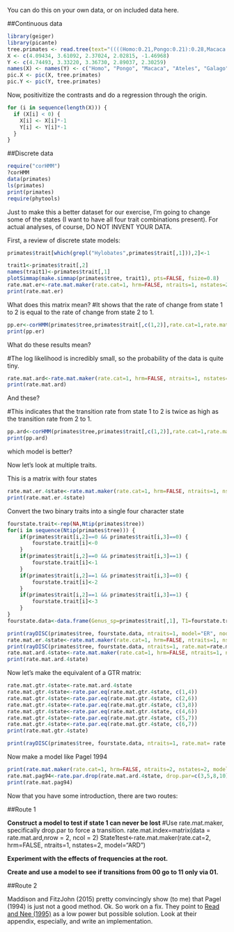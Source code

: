 
You can do this on your own data, or on included data here.


##Continuous data

```r
library(geiger)
library(picante)
tree.primates <- read.tree(text="((((Homo:0.21,Pongo:0.21):0.28,Macaca:0.49):0.13,Ateles:0.62):0.38,Galago:1.00);") #using examples from ape ?pic
X <- c(4.09434, 3.61092, 2.37024, 2.02815, -1.46968)
Y <- c(4.74493, 3.33220, 3.36730, 2.89037, 2.30259)
names(X) <- names(Y) <- c("Homo", "Pongo", "Macaca", "Ateles", "Galago")
pic.X <- pic(X, tree.primates)
pic.Y <- pic(Y, tree.primates)
```

Now, positivitize the contrasts and do a regression through the origin.
```r
for (i in sequence(length(X))) {
  if (X[i] < 0) {
    X[i] <- X[i]*-1
    Y[i] <- Y[i]*-1
  }
}
```
##Discrete data

```r
require("corHMM")
?corHMM
data(primates)
ls(primates)
print(primates)
require(phytools)
```


Just to make this a better dataset for our exercise, I'm going to change some of the states (I want to have all four trait combinations present).
For actual analyses, of course, DO NOT INVENT YOUR DATA.

First, a review of discrete state models:

```r
primates$trait[which(grepl("Hylobates",primates$trait[,1])),2]<-1

trait1<-primates$trait[,2]
names(trait1)<-primates$trait[,1]
plotSimmap(make.simmap(primates$tree, trait1), pts=FALSE, fsize=0.8)
rate.mat.er<-rate.mat.maker(rate.cat=1, hrm=FALSE, ntraits=1, nstates=2, model="ER")
print(rate.mat.er)
```

What does this matrix mean?
#It shows that the rate of change from state 1 to 2 is equal to the rate of change from state 2 to 1.
```r
pp.er<-corHMM(primates$tree,primates$trait[,c(1,2)],rate.cat=1,rate.mat=rate.mat.er,node.states="marginal")
print(pp.er)
```

What do these results mean?

#The log likelihood is incredibly small, so the probability of the data is quite tiny.

```r
rate.mat.ard<-rate.mat.maker(rate.cat=1, hrm=FALSE, ntraits=1, nstates=2, model="ARD")
print(rate.mat.ard)
```

And these?

#This indicates that the transition rate from state 1 to 2 is twice as high as the transition rate from 2 to 1.

```r
pp.ard<-corHMM(primates$tree,primates$trait[,c(1,2)],rate.cat=1,rate.mat=rate.mat.ard,node.states="marginal")
print(pp.ard)
```

which model is better?

Now let's look at multiple traits.

This is a matrix with four states

```r
rate.mat.er.4state<-rate.mat.maker(rate.cat=1, hrm=FALSE, ntraits=1, nstates=4, model="ER")
print(rate.mat.er.4state)
```

Convert the two binary traits into a single four character state

```r
fourstate.trait<-rep(NA,Ntip(primates$tree))
for(i in sequence(Ntip(primates$tree))) {
	if(primates$trait[i,2]==0 && primates$trait[i,3]==0) {
		fourstate.trait[i]<-0
	}	
	if(primates$trait[i,2]==0 && primates$trait[i,3]==1) {
		fourstate.trait[i]<-1
	}	
	if(primates$trait[i,2]==1 && primates$trait[i,3]==0) {
		fourstate.trait[i]<-2
	}	
	if(primates$trait[i,2]==1 && primates$trait[i,3]==1) {
		fourstate.trait[i]<-3
	}	
}
fourstate.data<-data.frame(Genus_sp=primates$trait[,1], T1=fourstate.trait)

print(rayDISC(primates$tree, fourstate.data, ntraits=1, model="ER", node.states="marginal"))
rate.mat.er.4state<-rate.mat.maker(rate.cat=1, hrm=FALSE, ntraits=1, nstates=4, model="ER")
print(rayDISC(primates$tree, fourstate.data, ntraits=1, rate.mat=rate.mat.er.4state, node.states="marginal", model="ARD"))
rate.mat.ard.4state<-rate.mat.maker(rate.cat=1, hrm=FALSE, ntraits=1, nstates=4, model="ARD")
print(rate.mat.ard.4state)
```

Now let's make the equivalent of a GTR matrix:

```r
rate.mat.gtr.4state<-rate.mat.ard.4state
rate.mat.gtr.4state<-rate.par.eq(rate.mat.gtr.4state, c(1,4))
rate.mat.gtr.4state<-rate.par.eq(rate.mat.gtr.4state, c(2,6))
rate.mat.gtr.4state<-rate.par.eq(rate.mat.gtr.4state, c(3,8))
rate.mat.gtr.4state<-rate.par.eq(rate.mat.gtr.4state, c(4,6))
rate.mat.gtr.4state<-rate.par.eq(rate.mat.gtr.4state, c(5,7))
rate.mat.gtr.4state<-rate.par.eq(rate.mat.gtr.4state, c(6,7))
print(rate.mat.gtr.4state)

print(rayDISC(primates$tree, fourstate.data, ntraits=1, rate.mat= rate.mat.gtr.4state, node.states="marginal", model="ARD"))
```


Now make a model like Pagel 1994

```r
print(rate.mat.maker(rate.cat=1, hrm=FALSE, ntraits=2, nstates=2, model="ARD"))
rate.mat.pag94<-rate.par.drop(rate.mat.ard.4state, drop.par=c(3,5,8,10))
print(rate.mat.pag94)
```

Now that you have some introduction, there are two routes:

##Route 1

**Construct a model to test if state 1 can never be lost**
#Use rate.mat.maker, specifically drop.par to force a transition.
rate.mat.index=matrix(data = rate.mat.ard,nrow = 2, ncol = 2)
State1test<-rate.mat.maker(rate.cat=2, hrm=FALSE, ntraits=1, nstates=2, model="ARD")


**Experiment with the effects of frequencies at the root.**

**Create and use a model to see if transitions from 00 go to 11 only via 01.**

##Route 2

Maddison and FitzJohn (2015) pretty convincingly show (to me) that Pagel (1994) is just not a good method. Ok. So work on a fix. They point to [Read and Nee (1995)](http://dx.doi.org/10.1006/jtbi.1995.0047) as a low power but possible solution. Look at their appendix, especially, and write an implementation.
